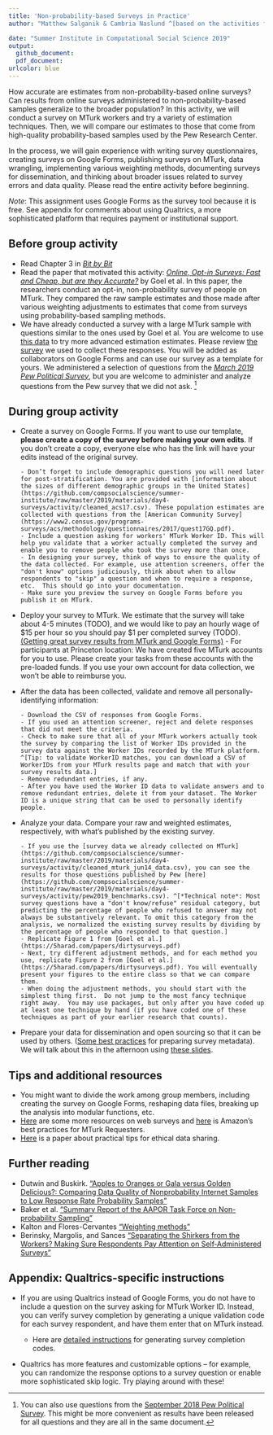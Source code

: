 ```yaml
---
title: 'Non-probability-based Surveys in Practice'
author: "Matthew Salganik & Cambria Naslund ^[based on the activities from SICSS 2017 (created by Matthew Salganik and Yo-Yo Chen) and SICSS 2018 (created by Matthew Salganik and Janet Xu).]"

date: "Summer Institute in Computational Social Science 2019"
output: 
  github_document: 
  pdf_document:
urlcolor: blue
---
```


How accurate are estimates from non-probability-based online surveys? Can results from online surveys administered to non-probability-based samples generalize to the broader population? In this activity, we will conduct a survey on MTurk workers and try a variety of estimation techniques.  Then, we will compare our estimates to those that come from high-quality probability-based samples used by the Pew Research Center. 

In the process, we will gain experience with writing survey questionnaires, creating surveys on Google Forms, publishing surveys on MTurk, data wrangling, implementing various weighting methods, documenting surveys for dissemination, and thinking about broader issues related to survey errors and data quality.  Please read the entire activity before beginning.

*Note*: This assignment uses Google Forms as the survey tool because it is free. See appendix for comments about using Qualtrics, a more sophisticated platform that requires payment or institutional support. 

## Before group activity 

* Read Chapter 3 in [*Bit by Bit*](https://www.bitbybitbook.com/)
* Read the paper that motivated this activity: [*Online, Opt-in Surveys: Fast and Cheap, but are they Accurate?*](https://5harad.com/papers/dirtysurveys.pdf) by Goel et al.  In this paper, the researchers conduct an opt-in, non-probability survey of people on MTurk.  They compared the raw sample estimates and those made after various weighting adjustments to estimates that come from surveys using probability-based sampling methods.
* We have already conducted a survey with a large MTurk sample with questions similar to the ones used by Goel et al. You are welcome to use [this data](https://github.com/compsocialscience/summer-institute/raw/master/2019/materials/day4-surveys/activity/cleaned_mturk_jun14_data.csv) to try more advanced estimation estimates. Please review [the survey](https://github.com/compsocialscience/summer-institute/raw/master/2019/materials/day4-surveys/activity/sicss_google_forms_survey.pdf) we used to collect these responses. You will be added as collaborators on Google Forms and can use our survey as a template for yours. We administered a selection of questions from the [*March 2019 Pew Political Survey*](https://www.pewresearch.org/category/publications/project/u-s-politics/2019/), but you are welcome to administer and analyze questions from the Pew survey that we did not ask. ^[You can also use questions from the [September 2018 Pew Political Survey](https://github.com/compsocialscience/summer-institute/raw/master/2019/materials/day4-surveys/activity/pew2018_sept.pdf). This might be more convenient as results have been released for all questions and they are all in the same document.]

## During group activity

* Create a survey on Google Forms. If you want to use our template, **please create a copy of the survey before making your own edits**. If you don't create a copy, everyone else who has the link will have your edits instead of the original survey.

      - Don’t forget to include demographic questions you will need later for post-stratification. You are provided with [information about the sizes of different demographic groups in the United States](https://github.com/compsocialscience/summer-institute/raw/master/2019/materials/day4-surveys/activity/cleaned_acs17.csv). These population estimates are collected with questions from the [American Community Survey](https://www2.census.gov/programs-surveys/acs/methodology/questionnaires/2017/quest17GQ.pdf). 
      - Include a question asking for workers' MTurk Worker ID. This will help you validate that a worker actually completed the survey and enable you to remove people who took the survey more than once.
      - In designing your survey, think of ways to ensure the quality of the data collected. For example, use attention screeners, offer the "don't know" options judiciously, think about when to allow respondents to "skip" a question and when to require a response, etc.  This should go into your documentation.
      - Make sure you preview the survey on Google Forms before you publish it on MTurk.
* Deploy your survey to MTurk.  We estimate that the survey will take about 4-5 minutes (TODO), and we would like to pay an hourly wage of $15 per hour so you should pay $1 per completed survey (TODO). [(Getting great survey results from MTurk and Google Forms)](https://blog.mturk.com/tutorial-getting-great-survey-results-from-mturk-and-google-forms-da4993d878df)
      - For participants at Princeton location: We have created five MTurk accounts for you to use. Please create your tasks from these accounts with the pre-loaded funds. If you use your own account for data collection, we won't be able to reimburse you.


* After the data has been collected, validate and remove all personally-identifying information: 

      - Download the CSV of responses from Google Forms.
      - If you used an attention screener, reject and delete responses that did not meet the criteria.
      - Check to make sure that all of your MTurk workers actually took the survey by comparing the list of Worker IDs provided in the survey data against the Worker IDs recorded by the MTurk platform. ^[Tip: to validate WorkerID matches, you can download a CSV of WorkerIDs from your MTurk results page and match that with your survey results data.] 
      - Remove redundant entries, if any.
      - After you have used the Worker ID data to validate answers and to remove redundant entries, delete it from your dataset. The Worker ID is a unique string that can be used to personally identify people.
  
* Analyze your data. Compare your raw and weighted estimates, respectively, with what’s published by the existing survey. 
    
      - If you use the [survey data we already collected on MTurk](https://github.com/compsocialscience/summer-institute/raw/master/2019/materials/day4-surveys/activity/cleaned_mturk_jun14_data.csv), you can see the results for those questions published by Pew [here](https://github.com/compsocialscience/summer-institute/raw/master/2019/materials/day4-surveys/activity/pew2019_benchmarks.csv). ^[*Technical note*: Most survey questions have a "don't know/refuse" residual category, but predicting the percentage of people who refused to answer may not always be substantively relevant. To omit this category from the analysis, we normalized the existing survey results by dividing by the percentage of people who responded to that question.]
      - Replicate Figure 1 from [Goel et al.](https://5harad.com/papers/dirtysurveys.pdf)
      - Next, try different adjustment methods, and for each method you use, replicate Figure 2 from [Goel et al.](https://5harad.com/papers/dirtysurveys.pdf). You will eventually present your figures to the entire class so that we can compare them.
      - When doing the adjustment methods, you should start with the simplest thing first.  Do not jump to the most fancy technique right away.  You may use packages, but only after you have coded up at least one technique by hand (if you have coded one of these techniques as part of your earlier research that counts).  

* Prepare your data for dissemination and open sourcing so that it can be used by others. ([Some best practices](https://www.icpsr.umich.edu/icpsrweb/content/deposit/guide/chapter3docs.html) for preparing survey metadata).  We will talk about this in the afternoon using [these slides](https://github.com/compsocialscience/summer-institute/blob/master/2018/materials/day4-surveys/06-intro-to-open-sourcing-data.pdf).

## Tips and additional resources

* You might want to divide the work among group members, including creating the survey on Google Forms, reshaping data files, breaking up the analysis into modular functions, etc. 
* [Here](https://psrc.princeton.edu/our-services/using-mturk) are some more resources on web surveys and [here](https://mturkpublic.s3.amazonaws.com/docs/MTURK_BP.pdf) is Amazon's best practices for MTurk Requesters.  
* [Here](https://doi.org/10.1177/2515245917747656) is a paper about practical tips for ethical data sharing.


## Further reading


* Dutwin and Buskirk. ["Apples to Oranges or Gala versus Golden Delicious?: Comparing Data Quality of Nonprobability Internet Samples to Low Response Rate Probability Samples"](https://academic.oup.com/poq/article/81/S1/213/3749202/Apples-to-Oranges-or-Gala-versus-Golden-Delicious) 
* Baker et al. ["Summary Report of the AAPOR Task Force on Non-probability Sampling"](https://academic.oup.com/jssam/article/1/2/90/941418/Summary-Report-of-the-AAPOR-Task-Force-on-Non)
* Kalton and Flores-Cervantes ["Weighting methods"](http://www.jos.nu/Articles/abstract.asp?article=192081)
* Berinsky, Margolis, and Sances ["Separating the Shirkers from the Workers? Making Sure Respondents Pay Attention on Self‐Administered Surveys"](https://doi.org/10.1111/ajps.12081)

\newpage


## Appendix: Qualtrics-specific instructions


* If you are using Qualtrics instead of Google Forms, you do not have to include a question on the survey asking for MTurk Worker ID. Instead, you can verify survey completion by generating a unique validation code for each survey respondent, and have them enter that on MTurk instead. 

  - Here are [detailed instructions](https://tylerburleigh.com/mturk/survey-completion-codes-in-qualtrics/) for generating survey completion codes.
  
  
* Qualtrics has more features and customizable options -- for example, you can randomize the response options to a survey question or enable more sophisticated skip logic. Try playing around with these!
